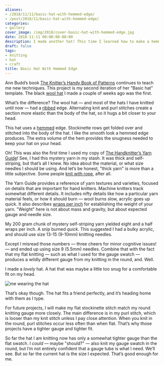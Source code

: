 ```yaml
---
aliases:
- /2018/11/11/basic-hat-with-hemmed-edge/
- /post/2018/11/basic-hat-with-hemmed-edge/
categories:
- gallery
cover_image: /img/2018/cover-basic-hat-with-hemmed-edge.jpg
date: 2018-11-11 00:00:00-08:00
description: I made another hat! This time I learned how to make a hemmed edge.
draft: false
tags:
- knitting
- hat
- craft
title: Basic Hat With Hemmed Edge
---
```


Ann Budd’s book [The Knitter’s Handy Book of
Patterns](https://www.goodreads.com/book/show/85015.Knitters_Handy_Book_Of_Patterns)
continues to teach me new techniques. This project is my second
iteration of her "Basic hat" template. The black [wool
hat](/post/2018/10/winter-hat-and-gloves/) I made a couple of weeks ago
was the first.

What’s the difference? The wool hat — and most of the hats I have
knitted until now — had a
[ribbed](https://www.dummies.com/crafts/knitting/knitting-stitches/how-to-rib-stitch/)
edge. Alternating knit and purl stitches create a section more elastic
than the body of the hat, so it hugs a bit closer to your head.

This hat uses a
[hemmed](http://www.vogueknitting.com/pattern_help/how-to/beyond_the_basics/hems)
edge. Stockinette rows get folded over and stitched into the body of the
hat. I like the smooth look a hemmed edge produces. The extra volume of
the hem provides the snugness needed to keep your hat on your head.

Oh\! This was also the first time I used my copy of [The Handknitter’s
Yarn
Guide](https://www.goodreads.com/book/show/13167139-the-handknitter-s-yarn-guide)\!
See, I had this mystery yarn in my stash. It was thick and
self-striping, but that’s all I knew. No idea about the material, or
what size needles I should be using. And let’s be honest, "thick yarn"
is more than a little subjective. Some people [knit with
rope](https://youtu.be/FKw-pjwaXz8), after all.

The Yarn Guide provides a reference of yarn textures and varieties,
focused on details that are important for hand knitters. Machine
knitters track somewhat different details. It includes nifty details
like how a particular yarn material feels, or how it should burn — wool
burns slow, acrylic goes up quick. It also describes [wraps per
inch](https://www.craftyarncouncil.com/standards/how-measure-wraps-inch-wpi)
for establishing the weight of your yarn. "Weight" here is not about
mass and gravity, but about expected gauge and needle size.

My 200 gram chunk of mystery self-striping yarn yielded eight and a half
wraps per inch. A snip burned *quick*. This suggested I had a bulky
acrylic, and should use size 13-15 (9-10mm) knitting needles.

Except I misread those numbers — three cheers for minor cognitive
issues\! — and ended up using size 9 (5.5mm) needles. Combine that with
the fact that my flat knitting — such as what I used for the gauge
swatch — produces a wildly different gauge from my knitting in the
round, and. Well.

I made a *lovely* hat. A hat that was maybe a little too snug for a
comfortable fit on my head.

![me wearing the hat](@img/2018/wearing-hat.jpg
  "The hat looks nice, but after a minute starts pinching my forehead")

That’s okay though. The hat fits a friend perfectly, and it’s heading
home with them as I type.

For future projects, I will make my flat stockinette stitch match my
round knitting gauge more closely. The main difference is in my purl
stitch, which is looser than my knit stitch unless I pay close
attention. When you knit in the round, purl stitches occur less often
than when flat. That’s why those projects have a tighter gauge and
tighter fit.

So far the hat I am knitting now has only a somewhat tighter gauge than
the flat swatch. I *could* — maybe "should?" — also knit my gauge swatch
in the round, but I’m not entirely confident that a gauge tube is what I
need. We’ll see. But so far the current hat is the size I expected.
That’s good enough for me.
